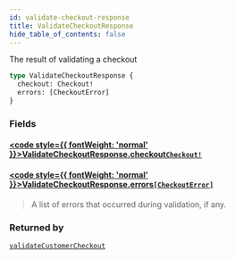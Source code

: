 ```yaml
---
id: validate-checkout-response
title: ValidateCheckoutResponse
hide_table_of_contents: false
---
```








The result of validating a checkout

```graphql
type ValidateCheckoutResponse {
  checkout: Checkout!
  errors: [CheckoutError]
}
```


### Fields

#### [<code style={{ fontWeight: 'normal' }}>ValidateCheckoutResponse.<b>checkout</b></code>](#)<Bullet />[`Checkout!`](/demand/api/graphql-storefront/reference/objects/checkout) <Badge class="secondary" text="non-null"/> <Badge class="secondary" text="object"/>
> 
> 

#### [<code style={{ fontWeight: 'normal' }}>ValidateCheckoutResponse.<b>errors</b></code>](#)<Bullet />[`[CheckoutError]`](/demand/api/graphql-storefront/reference/objects/checkout-error) <Badge class="secondary" text="list"/> <Badge class="secondary" text="object"/>
> A list of errors that occurred during validation, if any.
> 



### Returned by

[`validateCustomerCheckout`](/demand/api/graphql-storefront/reference/mutations/validate-customer-checkout)  <Badge class="secondary" text="mutation"/>



